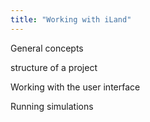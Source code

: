 ```yaml
---
title: "Working with iLand"
---
```


General concepts

structure of a project

Working with the user interface

Running simulations
